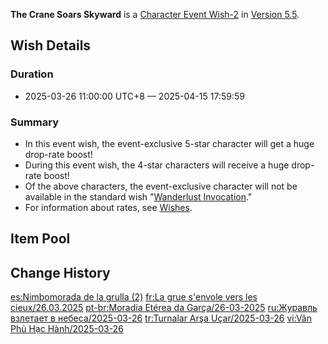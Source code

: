 {{Wish
|name              = The Crane Soars Skyward 2025-03-26
|image             = The Crane Soars Skyward 2025-03-26.png
|type              = Character Event
|type2             = Character Event-2
|duration          = event
|time_start        = 2025-03-26 11:00:00
|time_start_offset = GMT+8
|time_end          = 2025-04-15 17:59:59
|link              = https://genshin.hoyoverse.com/en/news/detail/155096
|preceding         = Chanson of Many Waters/2025-03-04
|preceding2        = Tempestuous Destiny/2025-03-04
|succeeding        = Forgefire's Blessing/2025-04-15
|succeeding2       = Ballad in Goblets/2025-04-15
|alongside         = Cornucopia of Contention/2025-03-26
|alongside2        = Epitome Invocation/2025-03-26
|previous          = The Crane Soars Skyward/2024-01-31
}}
'''The Crane Soars Skyward''' is a [[Character Event Wish-2]] in [[Version 5.5]].

==Wish Details==
===Duration===
* 2025-03-26 11:00:00 UTC+8 &mdash; 2025-04-15 17:59:59

===Summary===
* In this event wish, the event-exclusive 5-star character {{Wish Item|Xianyun}} will get a huge drop-rate boost!
* During this event wish, the 4-star characters {{Wish Item|Iansan; Chevreuse; Gaming}} will receive a huge drop-rate boost!
* Of the above characters, the event-exclusive character will not be available in the standard wish "[[Wanderlust Invocation]]."
* For information about rates, see [[Wish]]es.

==Item Pool==
{{Wish Pool
|character_5_F = Xianyun
|character_4_F = Iansan; Chevreuse; Gaming
|character_5   = Dehya; Diluc; Jean; Keqing; Mona; Qiqi; Tighnari; Yumemizuki Mizuki
|character_4   = Barbara; Beidou; Bennett; Candace; Charlotte; Chongyun; Collei; Diona; Dori; Faruzan; Fischl; Freminet; Gorou; Kachina; Kaveh; Kirara; Kujou Sara; Kuki Shinobu; Lan Yan; Layla; Lynette; Mika; Ningguang; Noelle; Ororon; Razor; Rosaria; Sayu; Sethos; Shikanoin Heizou; Sucrose; Thoma; Xiangling; Xingqiu; Xinyan; Yanfei; Yaoyao; Yun Jin
|weapon_4      = Dragon's Bane; Eye of Perception; Favonius Codex; Favonius Greatsword; Favonius Lance; Favonius Sword; Favonius Warbow; Lion's Roar; Rainslasher; Rust; Sacrificial Bow; Sacrificial Fragments; Sacrificial Greatsword; Sacrificial Sword; The Bell; The Flute; The Stringless; The Widsith
|weapon_3      = Black Tassel; Bloodtainted Greatsword; Cool Steel; Debate Club; Emerald Orb; Ferrous Shadow; Harbinger of Dawn; Magic Guide; Raven Bow; Sharpshooter's Oath; Skyrider Sword; Slingshot; Thrilling Tales of Dragon Slayers
}}

==Change History==
{{Change History|5.5}}

[[es:Nimbomorada de la grulla (2)]]
[[fr:La grue s'envole vers les cieux/26.03.2025]]
[[pt-br:Moradia Etérea da Garça/26-03-2025]]
[[ru:Журавль взлетает в небеса/2025-03-26]]
[[tr:Turnalar Arşa Uçar/2025-03-26]]
[[vi:Vân Phủ Hạc Hành/2025-03-26]]